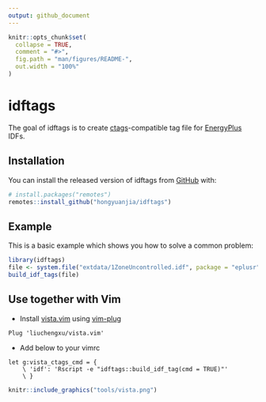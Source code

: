 ```yaml
---
output: github_document
---
```


<!-- README.md is generated from README.Rmd. Please edit that file -->

```r
knitr::opts_chunk$set(
  collapse = TRUE,
  comment = "#>",
  fig.path = "man/figures/README-",
  out.width = "100%"
)
```

# idftags

<!-- badges: start -->
<!-- badges: end -->

The goal of idftags is to create [ctags](https://github.com/universal-ctags/ctags)-compatible
tag file for [EnergyPlus](https://energyplus.net) IDFs.

## Installation

You can install the released version of idftags from [GitHub](https://github.com/hongyuanjia/idftags) with:

```r
# install.packages("remotes")
remotes::install_github("hongyuanjia/idftags")
```

## Example

This is a basic example which shows you how to solve a common problem:

```r
library(idftags)
file <- system.file("extdata/1ZoneUncontrolled.idf", package = "eplusr")
build_idf_tags(file)
```

## Use together with Vim

- Install [vista.vim](https://raw.githubusercontent.com/liuchengxu/vista.vim)
  using [vim-plug](https://github.com/junegunn/vim-plug)

```vim
Plug 'liuchengxu/vista.vim'
```

- Add below to your vimrc

```vim
let g:vista_ctags_cmd = {
    \ 'idf': 'Rscript -e "idftags::build_idf_tag(cmd = TRUE)"'
    \ }
```

```r
knitr::include_graphics("tools/vista.png")
```

